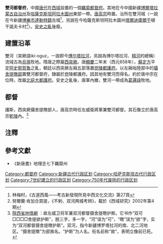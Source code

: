 '''雙河都督府'''，中國[[唐代|唐代]]在[[西域|西域]]設置的一個[[羈縻|羈縻]][[都督府|都督府]]。其地在今中國新疆[[博爾塔拉蒙古自治州|博爾塔拉蒙古自治州]]及[[哈薩克斯坦|哈薩克斯坦]][[阿拉木圖州|阿拉木圖州]]東部一帶。[[唐高宗|唐高宗]]時置。治所在雙河城（一說在今新疆[[博樂市|博樂市]][[達勒特鎮|達勒特鎮]]古城<ref>林梅村，《古道西風——考古新發現所見中西文化交流》第27頁</ref>，另說在今哈薩克斯坦阿拉木圖州[[塔爾迪庫爾干|塔爾迪庫爾干]]頓干諾夫卡村<ref>努爾蘭·肯加合買提，《不剌、双河两城考辨》，載於《西域研究》2002年第4期</ref>）。[[安史之亂|安史之亂]]後廢。

==建置沿革==

雙河（突厥語iki-oguz，一說即今[[博尔塔拉河|博尔塔拉河]]，另說為博尔塔拉河、[[精河|精河]]的總稱）流域古為[[烏孫|烏孫]]牧地。隋唐之際屬[[西突厥|西突厥]]。唐[[顯慶|顯慶]]二年末（西元658年），[[蘇定方|蘇定方]]平定[[阿史那賀魯|阿史那賀魯]]之亂，朝廷以西突厥左廂五部落置[[崑陵都護府|崑陵都護府]]。以左廂咄陸部中的[[攝舍提暾部|攝舍提暾部]]置雙河都督府，隸屬於崑陵都護府。因其地有雙河而得名。約於唐中宗在位時，改屬[[北庭大都護府|北庭大都護府]]。安史之亂後，唐軍內撤，雙河一帶成為[[葛邏祿|葛邏祿]]牧地。

==都督==
護斯，西突厥攝舍提暾部人，唐高宗時任左威衛將軍兼雙河都督。其石像立於唐高宗[[乾陵|乾陵]]內。<ref>[http://www.sxsdq.cn/dqzlk/dfz_sxz/qxz/201004/t20100416_251421.htm 陝西省地情網] {{webarchive|url=https://web.archive.org/web/20131029190103/http://www.sxsdq.cn/dqzlk/dfz_sxz/qxz/201004/t20100416_251421.htm |date=2013-10-29 }}：故左威卫将军兼双河都督摄舍提暾护斯。它书作“双可□□□□舍提欲护斯”，脱三字，多一字，“河”误为“可”，“暾”误为“欲”字，实为“双河都督摄舍提暾护斯”。双河，指今新疆博罗塔拉河的南、北二河地区。“摄舍提暾”为部族名。“护斯”为人名。衔名前称“故”，表明立像前已死。</ref>

==注釋==
{{reflist}}

==參考文獻==
*《新唐書》地理志七下羈縻州

[[Category:都督府|Category:都督府]]
[[Category:新疆古代行政区划|Category:新疆古代行政区划]]
[[Category:哈萨克斯坦古代行政区划|Category:哈萨克斯坦古代行政区划]]
[[Category:7世纪建立的行政区划|Category:7世纪建立的行政区划]]
[[Category:750年代废除的行政区划|Category:750年代废除的行政区划]]